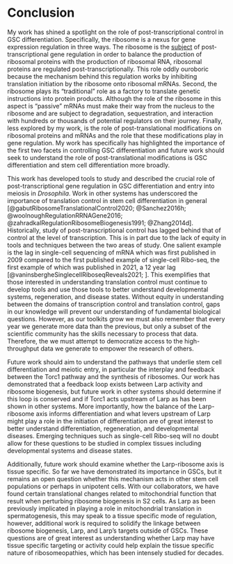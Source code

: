 \setstretch{2.0}
# Conclusion

My work has shined a spotlight on the role of post-transcriptional control in GSC differentiation. Specifically, the ribosome is a nexus for gene expression regulation in three ways. The ribosome is the [subject]{.ul} of post-transcriptional gene regulation in order to balance the production of ribosomal proteins with the production of ribosomal RNA, ribosomal proteins are regulated post-transcriptionally. This role oddly ouroboric because the mechanism behind this regulation works by inhibiting translation initiation by the ribosome onto ribosomal mRNAs. Second, the ribosome plays its "traditional" role as a factory to translate genetic instructions into protein products. Although the role of the ribosome in this aspect is "passive" mRNAs must make their way from the nucleus to the ribosome and are subject to degradation, sequestration, and interaction with hundreds or thousands of potential regulators on their journey. Finally, less explored by my work, is the role of post-translational modifications on ribosomal proteins and mRNAs and the role that these modifications play in gene regulation. My work has specifically has highlighted the importance of the first two facets in controlling GSC differentiation and future work should seek to understand the role of post-translational modifications is GSC differentiation and stem cell differentiation more broadly.

This work has developed tools to study and described the crucial role of post-transcriptional gene regulation in GSC differentiation and entry into meiosis in *Drosophila*. Work in other systems has underscored the importance of translation control in stem cell differentiation in general [@gabutRibosomeTranslationalControl2020; @Sanchez2016h; @woolnoughRegulationRRNAGene2016; @zahradkalRegulationRibosomeBiogenesis1991; @Zhang2014d]. Historically, study of post-transcriptional control has lagged behind that of control at the level of transcription. This is in part due to the lack of equity in tools and techniques between the two areas of study. One salient example is the lag in single-cell sequencing of mRNA which was first published in 2009 compared to the first published example of single-cell Ribo-seq, the first example of which was published in 2021, a 12 year lag [@vaninsbergheSinglecellRiboseqReveals2021; ]. This exemplifies that those interested in understanding translation control must continue to develop tools and use those tools to better understand developmental systems, regeneration, and disease states. Without equity in understanding between the domains of transcription control and translation control, gaps in our knowledge will prevent our understanding of fundamental biological questions. However, as our toolkits grow we must also remember that every year we generate more data than the previous, but only a subset of the scientific community has the skills necessary to process that data. Therefore, the we must attempt to democratize access to the high-throughput data we generate to empower the research of others. 

Future work should aim to understand the pathways that underlie stem cell differentiation and meiotic entry, in particular the interplay and feedback between the Torc1 pathway and the synthesis of ribosomes. Our work has demonstrated that a feedback loop exists between Larp activity and ribosome biogenesis, but future work in other systems should determine if this loop is conserved and if Torc1 acts upstream of Larp as has been shown in other systems. More importantly, how the balance of the Larp-ribosome axis informs differentiation and what levers upstream of Larp might play a role in the initiation of differentiation are of great interest to better understand differentiation, regeneration, and developmental diseases. Emerging techniques such as single-cell Ribo-seq will no doubt allow for these questions to be studied in complex tissues including developmental systems and disease states. 

Additionally, future work should examine whether the Larp-ribosome axis is tissue specific. So far we have demonstrated its importance in GSCs, but it remains an open question whether this mechanism acts in other stem cell populations or perhaps in unipotent cells. With our collaborators, we have found certain translational changes related to mitochondrial function that result when perturbing ribosome biogenesis in S2 cells. As Larp as been previously implicated in playing a role in mitochondrial translation in spermatogenesis, this may speak to a tissue specific mode of regulation, however, additional work is required to solidify the linkage between ribosome biogenesis, Larp, and Larp's targets outside of GSCs. These questions are of great interest as understanding whether Larp may have tissue specific targeting or activity could help explain the tissue specific nature of ribosomeopathies, which has been intensely studied for decades.
